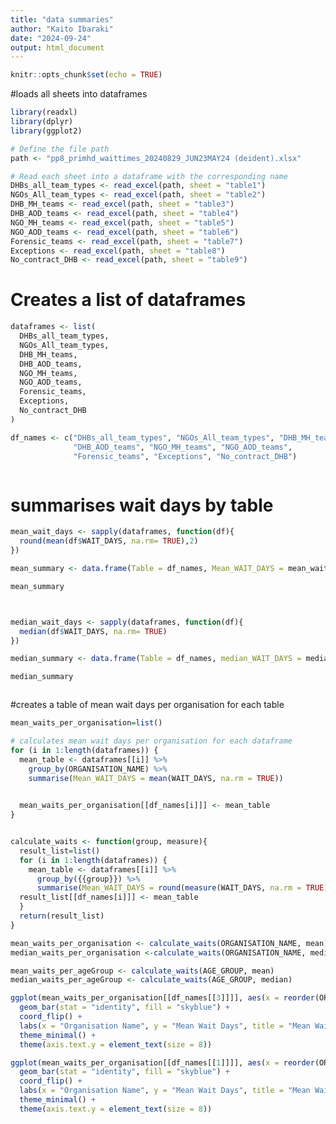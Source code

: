 ```yaml
---
title: "data summaries"
author: "Kaito Ibaraki"
date: "2024-09-24"
output: html_document
---
```


```r
knitr::opts_chunk$set(echo = TRUE)
```

#loads all sheets into dataframes

```r

library(readxl)
library(dplyr)
library(ggplot2)

# Define the file path
path <- "pp8_primhd_waittimes_20240829_JUN23MAY24 (deident).xlsx"

# Read each sheet into a dataframe with the corresponding name
DHBs_all_team_types <- read_excel(path, sheet = "table1")
NGOs_All_team_types <- read_excel(path, sheet = "table2")
DHB_MH_teams <- read_excel(path, sheet = "table3")
DHB_AOD_teams <- read_excel(path, sheet = "table4")
NGO_MH_teams <- read_excel(path, sheet = "table5")
NGO_AOD_teams <- read_excel(path, sheet = "table6")
Forensic_teams <- read_excel(path, sheet = "table7")
Exceptions <- read_excel(path, sheet = "table8")
No_contract_DHB <- read_excel(path, sheet = "table9")


```

# Creates a list of dataframes 

```r

dataframes <- list(
  DHBs_all_team_types,
  NGOs_All_team_types,
  DHB_MH_teams,
  DHB_AOD_teams,
  NGO_MH_teams,
  NGO_AOD_teams,
  Forensic_teams,
  Exceptions,
  No_contract_DHB
)

df_names <- c("DHBs_all_team_types", "NGOs_All_team_types", "DHB_MH_teams", 
              "DHB_AOD_teams", "NGO_MH_teams", "NGO_AOD_teams", 
              "Forensic_teams", "Exceptions", "No_contract_DHB")



```
# summarises wait days by table

```r

mean_wait_days <- sapply(dataframes, function(df){
  round(mean(df$WAIT_DAYS, na.rm= TRUE),2)
})

mean_summary <- data.frame(Table = df_names, Mean_WAIT_DAYS = mean_wait_days)

mean_summary



median_wait_days <- sapply(dataframes, function(df){
  median(df$WAIT_DAYS, na.rm= TRUE)
})

median_summary <- data.frame(Table = df_names, median_WAIT_DAYS = median_wait_days)

median_summary



```

#creates a table of mean wait days per organisation for each table

```r


mean_waits_per_organisation=list()

# calculates mean wait days per organisation for each dataframe
for (i in 1:length(dataframes)) {
  mean_table <- dataframes[[i]] %>%
    group_by(ORGANISATION_NAME) %>%  
    summarise(Mean_WAIT_DAYS = mean(WAIT_DAYS, na.rm = TRUE))  

  
  mean_waits_per_organisation[[df_names[i]]] <- mean_table
}


calculate_waits <- function(group, measure){
  result_list=list()
  for (i in 1:length(dataframes)) {
    mean_table <- dataframes[[i]] %>%
      group_by({{group}}) %>%  
      summarise(Mean_WAIT_DAYS = round(measure(WAIT_DAYS, na.rm = TRUE),2))  
  result_list[[df_names[i]]] <- mean_table
  }
  return(result_list)
}

mean_waits_per_organisation <- calculate_waits(ORGANISATION_NAME, mean)
median_waits_per_organisation <-calculate_waits(ORGANISATION_NAME, median)

mean_waits_per_ageGroup <- calculate_waits(AGE_GROUP, mean)
median_waits_per_ageGroup <- calculate_waits(AGE_GROUP, median)

```

```r


ggplot(mean_waits_per_organisation[[df_names[[3]]]], aes(x = reorder(ORGANISATION_NAME, Mean_WAIT_DAYS), y = Mean_WAIT_DAYS)) +
  geom_bar(stat = "identity", fill = "skyblue") +
  coord_flip() + 
  labs(x = "Organisation Name", y = "Mean Wait Days", title = "Mean Wait Days by Organisation") +
  theme_minimal() +
  theme(axis.text.y = element_text(size = 8))
```

```r

ggplot(mean_waits_per_organisation[[df_names[[1]]]], aes(x = reorder(ORGANISATION_NAME, Mean_WAIT_DAYS), y = Mean_WAIT_DAYS)) +
  geom_bar(stat = "identity", fill = "skyblue") +
  coord_flip() +  
  labs(x = "Organisation Name", y = "Mean Wait Days", title = "Mean Wait Days by Organisation") +
  theme_minimal() +
  theme(axis.text.y = element_text(size = 8))

```

